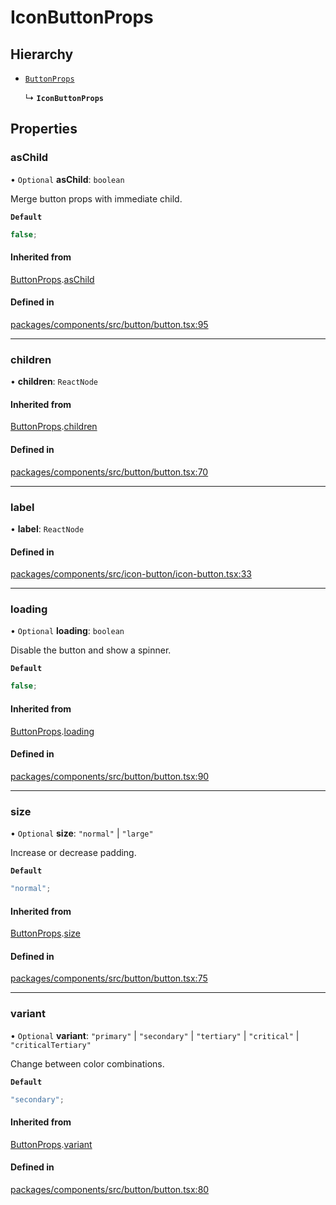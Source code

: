 # IconButtonProps

## Hierarchy

- [`ButtonProps`](/components/button/props.md)

  ↳ **`IconButtonProps`**

## Properties

### asChild

• `Optional` **asChild**: `boolean`

Merge button props with immediate child.

**`Default`**

```ts
false;
```

#### Inherited from

[ButtonProps](/components/button/props.md).[asChild](ButtonProps.md#aschild)

#### Defined in

[packages/components/src/button/button.tsx:95](https://github.com/vtex/shoreline/blob/74b3e0b4f/packages/components/src/button/button.tsx#L95)

---

### children

• **children**: `ReactNode`

#### Inherited from

[ButtonProps](/components/button/props.md).[children](ButtonProps.md#children)

#### Defined in

[packages/components/src/button/button.tsx:70](https://github.com/vtex/shoreline/blob/74b3e0b4f/packages/components/src/button/button.tsx#L70)

---

### label

• **label**: `ReactNode`

#### Defined in

[packages/components/src/icon-button/icon-button.tsx:33](https://github.com/vtex/shoreline/blob/74b3e0b4f/packages/components/src/icon-button/icon-button.tsx#L33)

---

### loading

• `Optional` **loading**: `boolean`

Disable the button and show a spinner.

**`Default`**

```ts
false;
```

#### Inherited from

[ButtonProps](/components/button/props.md).[loading](ButtonProps.md#loading)

#### Defined in

[packages/components/src/button/button.tsx:90](https://github.com/vtex/shoreline/blob/74b3e0b4f/packages/components/src/button/button.tsx#L90)

---

### size

• `Optional` **size**: `"normal"` \| `"large"`

Increase or decrease padding.

**`Default`**

```ts
"normal";
```

#### Inherited from

[ButtonProps](/components/button/props.md).[size](ButtonProps.md#size)

#### Defined in

[packages/components/src/button/button.tsx:75](https://github.com/vtex/shoreline/blob/74b3e0b4f/packages/components/src/button/button.tsx#L75)

---

### variant

• `Optional` **variant**: `"primary"` \| `"secondary"` \| `"tertiary"` \| `"critical"` \| `"criticalTertiary"`

Change between color combinations.

**`Default`**

```ts
"secondary";
```

#### Inherited from

[ButtonProps](/components/button/props.md).[variant](ButtonProps.md#variant)

#### Defined in

[packages/components/src/button/button.tsx:80](https://github.com/vtex/shoreline/blob/74b3e0b4f/packages/components/src/button/button.tsx#L80)
